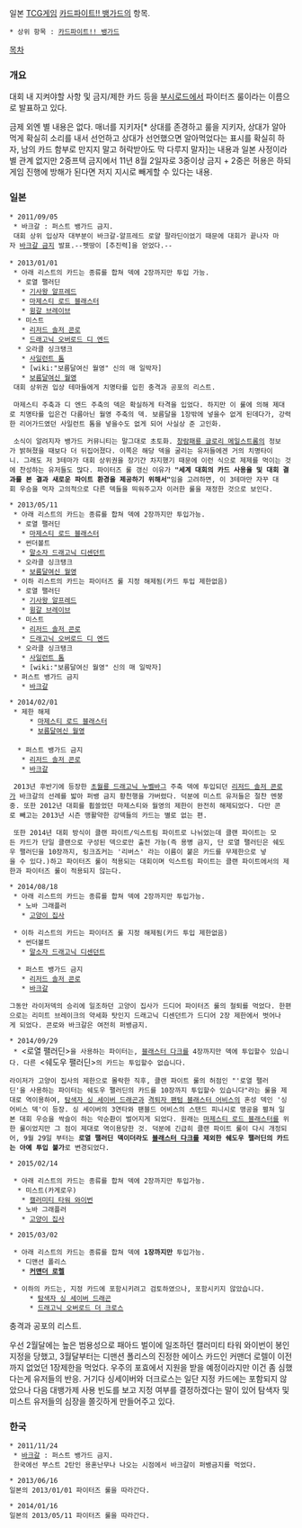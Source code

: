 일본 [[TCG]]게임 [[카드파이트!! 뱅가드]]의 항목.

 * 상위 항목 : [[카드파이트!! 뱅가드]]

[[목차]]
=== 개요 ===
대회 내 지켜야할 사항 및 금지/제한 카드 등을 [[부시로드]]에서 파이터즈 룰이라는 이름으로 발표하고 있다.

금제 외엔 별 내용은 없다. 매너를 지키자[* 상대를 존경하고 룰을 지키자, 상대가 알아먹게 확실히 소리를 내서 선언하고 상대가 선언했으면 알아먹었다는 표시를 확실히 하자, 남의 카드 함부로 만지지 말고 허락받아도 막 다루지 말자]는 내용과 일본 사정이라 별 관계 없지만 2중프텍 금지에서 11년 8월 2일자로 3중이상 금지 + 2중은 허용은 하되 게임 진행에 방해가 된다면 저지 지시로 빼게할 수 있다는 내용.

=== 일본 ===
 * 2011/09/05
  * 바크갈 : 퍼스트 뱅가드 금지.
  대회 상위 입상자 대부분이 바크갈-알프레드 로얄 팔라딘이었기 때문에 대회가 끝나자 마자 [http://www.pixiv.net/member_illust.php?mode=medium&illust_id=20786323 바크갈 금지] 발표.--펫땅이 [추진력]을 얻었다.--
 
 * 2013/01/01
  * 아래 리스트의 카드는 종류를 합쳐 덱에 2장까지만 투입 가능. 
   * 로열 팰러딘
    * [[기사왕 알프레드]]
    * [[마제스티 로드 블래스터]]
    * [[윙갈 브레이브]]
   * 미스트
    * [[리저드 솔저 콘로]]
    * [[드래고닉 오버로드 디 엔드]]
   * 오라클 싱크탱크
    * [[사일런트 톰]]
    * [wiki:"보름달여신 월영" 신의 매 일박자]
    * [[보름달여신 월영]]
  대회 상위권 입상 테마들에게 치명타를 입힌 충격과 공포의 리스트. 

  마제스티 주축과 디 엔드 주축의 덱은 확실하게 타격을 입었다. 하지만 이 룰에 의해 제대로 치명타를 입은건 다름아닌 월영 주축의 덱. 보름달을 1장밖에 넣을수 없게 된데다가, 강력한 리어가드였던 사일런트 톰을 넣을수도 없게 되어 사실상 준 고인화.

  소식이 알려지자 뱅가드 커뮤니티는 말그대로 초토화. [[창람패룡 글로리 메일스트롬]]의 정보가 밝혀졌을 때보다 더 뒤집어졌다. 이쪽은 해당 덱을 굴리는 유저들에겐 거의 치명타이니. 그래도 저 3테마가 대회 상위권을 장기간 차지했기 때문에 이런 식으로 제제를 먹이는 것에 찬성하는 유저들도 많다. 파이터즈 룰 갱신 이유가 '''"세계 대회의 카드 사용율 및 대회 결과를 본 결과 새로운 파이트 환경을 제공하기 위해서"'''임을 고려하면, 이 3테마만 자꾸 대회 우승을 먹자 고의적으로 다른 덱들을 띄워주고자 이러한 룰을 재정한 것으로 보인다. 

 * 2013/05/11
  * 아래 리스트의 카드는 종류를 합쳐 덱에 2장까지만 투입가능.
   * 로열 팰러딘
    * [[마제스티 로드 블래스터]]
   * 썬더볼트
    * [[말소자 드래고닉 디센던트]]
   * 오라클 싱크탱크
    * [[보름달여신 월영]]
  * 이하 리스트의 카드는 파이터즈 룰 지정 해제됨(카드 투입 제한없음)
   * 로열 팰러딘
    * [[기사왕 알프레드]]
    * [[윙갈 브레이브]]
   * 미스트
    * [[리저드 솔저 콘로]]
    * [[드래고닉 오버로드 디 엔드]]
   * 오라클 싱크탱크
    * [[사일런트 톰]]
    * [wiki:"보름달여신 월영" 신의 매 일박자]
  * 퍼스트 뱅가드 금지
    * [[바크갈]]

 * 2014/02/01
  * 제한 해제
      * [[마제스티 로드 블래스터]]
      * [[보름달여신 월영]]
 
   * 퍼스트 뱅가드 금지
    * [[리저드 솔저 콘로]]
    * [[바크갈]]

  2013년 후반기에 등장한 [[초월룡 드래고닉 누벨바그]] 주축 덱에 투입되던 [[리저드 솔저 콘로]]가 바크갈의 선례를 밟아 퍼뱅 금지 황천행을 가버렸다. 덕분에 미스트 유저들은 절찬 멘붕중. 또한 2012년 대회를 휩쓸었던 마제스티와 월영의 제한이 완전히 해제되었다. 다만 콘로 빼고는 2013년 시즌 맹활약한 강덱들의 카드는 별로 없는 편.

  또한 2014년 대회 방식이 클랜 파이트/익스트림 파이트로 나뉘었는데 클랜 파이트는 모든 카드가 단일 클랜으로 구성된 덱으로만 출전 가능(즉 용병 금지, 단 로열 팰러딘은 쉐도우 팰러딘을 10장까지, 링크죠커는 '리버스' 라는 이름이 붙은 카드를 무제한으로 넣을 수 있다.)하고 파이터즈 룰이 적용되는 대회이며 익스트림 파이트는 클랜 파이트에서의 제한과 파이터즈 룰이 적용되지 않는다.

 * 2014/08/18
  * 아래 리스트의 카드는 종류를 합쳐 덱에 2장까지만 투입가능.
   * 노바 그래플러
    * [[고양이 집사]]

  * 이하 리스트의 카드는 파이터즈 룰 지정 해제됨(카드 투입 제한없음)
   * 썬더볼트
    * [[말소자 드래고닉 디센던트]]

   * 퍼스트 뱅가드 금지
    * [[리저드 솔저 콘로]]
    * [[바크갈]]

 그동안 라이저덱의 승리에 일조하던 고양이 집사가 드디어 파이터즈 룰의 철퇴를 먹었다. 한편으로는 리미트 브레이크의 약세화 탓인지 드래고닉 디센던트가 드디어 2장 제한에서 벗어나게 되었다. 콘로와 바크갈은 여전히 퍼뱅금지.

 * 2014/09/29
  * <로열 팰러딘>을 사용하는 파이터는, [[블래스터 다크]]를 4장까지만 덱에 투입할수 있습니다. 다른 <쉐도우 팰러딘>의 카드는 투입할수 없습니다.

 라이저가 고양이 집사의 제한으로 몰락한 직후, 클랜 파이트 룰의 허점인 "'로열 팰러딘'을 사용하는 파이터는 쉐도우 팰러딘의 카드를 10장까지 투입할수 있습니다"라는 룰을 제대로 역이용하여, [[탐색자 싱 세이버 드래곤]]과 [[격퇴자 팬텀 블래스터 어비스]]의 혼성 덱인 '싱어비스 덱'이 등장. 싱 세이버의 3연타와 팬블드 어비스의 스탠드 피니시로 맹공을 펼쳐 일본 대회 우승을 싹슬이 하는 악순환이 벌어지게 되었다. 원래는 [[마제스티 로드 블래스터]]를 위한 룰이었지만 그 점이 제대로 역이용당한 것. 덕분에 긴급히 클랜 파이트 룰이 다시 개정되어, 9월 29일 부터는 '''로열 팰러딘 덱이더라도 [[블래스터 다크]]를 제외한 쉐도우 팰러딘의 카드는 아예 투입 불가'''로 변경되었다.

 * 2015/02/14

  * 아래 리스트의 카드는 종류를 합쳐 덱에 2장까지만 투입가능.
   * 미스트(카게로우)
    * [[캘러미티 타워 와이번]]
   * 노바 그래플러
    * [[고양이 집사]]

 * 2015/03/02

  * 아래 리스트의 카드는 종류를 합쳐 덱에 '''1장까지만''' 투입가능.
   * 디맨션 폴리스
    * '''[[커맨더 로렐]]'''

  * 이하의 카드는, 지정 카드에 포함시키려고 검토하였으나, 포함시키지 않았습니다.
      * [[탐색자 싱 세이버 드래곤]]
      * [[드래고닉 오버로드 더 크로스]]

충격과 공포의 리스트.

우선 2월달에는 높은 범용성으로 패아드 벌이에 일조하던 캘러미티 타워 와이번이 봉인지정을 당했고, 3월달부터는 디맨션 폴리스의 진정한 에이스 카드인 커맨더 로렐이 이전까지 없었던 1장제한을 먹었다. 우주의 포효에서 지원을 받을 예정이라지만 이건 좀 심했다는게 유저들의 반응. 거기다 싱세이버와 더크로스는 일단 지정 카드에는 포함되지 않았으나 다음 대뱅가제 사용 빈도를 보고 지정 여부를 결정하겠다는 말이 있어 탐색자 및 미스트 유저들의 심장을 쫄깃하게 만들어주고 있다.

=== 한국 ===
 * 2011/11/24
  * [[바크갈]] : 퍼스트 뱅가드 금지.
  한국에선 부스트 2탄인 용혼난무나 나오는 시점에서 바크갈이 퍼뱅금지를 먹었다.

 * 2013/06/16
 일본의 2013/01/01 파이터즈 룰을 따라간다.

 * 2014/01/16
 일본의 2013/05/11 파이터즈 룰을 따라간다.

